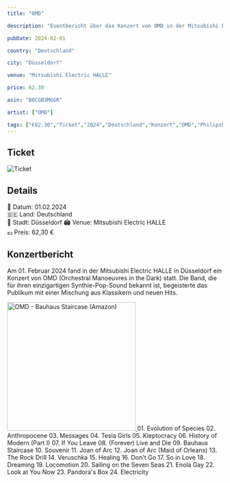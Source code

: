 ```yaml
---
title: "OMD"

description: "Eventbericht über das Konzert von OMD in der Mitsubishi Electric HALLE in Düsseldorf."

pubDate: 2024-02-01

country: "Deutschland"

city: "Düsseldorf"

venue: "Mitsubishi Electric HALLE"

price: 62.30

asin: "B0CGB3MGGR"

artist: ["OMD"]

tags: ["€62.30","Ticket","2024","Deutschland","Konzert","OMD","Philipshalle","Düsseldorf"]
---
```


## Ticket

![Ticket](../../../gallery/2024/02/01/2024-02-01_20-00-00.jpg)

## Details
📅 Datum: 01.02.2024  
🇩🇪 Land: Deutschland  
📍 Stadt: Düsseldorf
🏟️ Venue: Mitsubishi Electric HALLE  
💶 Preis: 62,30 €  

## Konzertbericht

Am 01. Februar 2024 fand in der Mitsubishi Electric HALLE in Düsseldorf ein Konzert von OMD (Orchestral Manoeuvres in the Dark) statt. 
Die Band, die für ihren einzigartigen Synthie-Pop-Sound bekannt ist, begeisterte das Publikum mit einer Mischung aus Klassikern und neuen Hits.

<Card title="Album" icon="seti:audio">
  <a href="https://www.amazon.de/dp/B0CGB3MGGR?tag=mysteryland-21" target="_blank" rel="noopener noreferrer">
    <img src="https://m.media-amazon.com/images/I/81hsuIAqI+L._SL1500_.jpg" alt="OMD - Bauhaus Staircase (Amazon)" width="300" />
  </a>
</Card>


<Card title="Setlist" icon="list-format">
01. Evolution of Species 
02. Anthropocene
03. Messages
04. Tesla Girls
05. Kleptocracy
06. History of Modern (Part I)
07. If You Leave
08. (Forever) Live and Die
09. Bauhaus Staircase
10. Souvenir
11. Joan of Arc
12. Joan of Arc (Maid of Orleans)
13. The Rock Drill
14. Veruschka
15. Healing
16. Don't Go
17. So in Love
18. Dreaming
19. Locomotion
20. Sailing on the Seven Seas
21. Enola Gay
22. Look at You Now
23. Pandora's Box
24. Electricity
</Card>

<LinkCard
    title="Mehr Informationen"
    href="https://fanieng.com/2024/02/01/omd-duesseldorf-mitsubishi-electric-halle/"
/>
